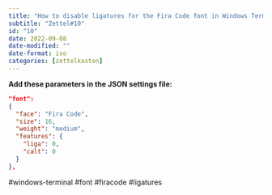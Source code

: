 ```yaml
---
title: "How to disable ligatures for the Fira Code font in Windows Terminal"
subtitle: "Zettel#10"
id: "10"
date: 2022-09-08
date-modified: ""
date-format: iso
categories: [zettelkasten]
---
```

**Add these parameters in the JSON settings file:**

```json
"font": 
{
  "face": "Fira Code",
  "size": 16,
  "weight": "medium",
  "features": {
    "liga": 0,
    "calt": 0
  } 
},
```

  #windows-terminal #font #firacode #ligatures

